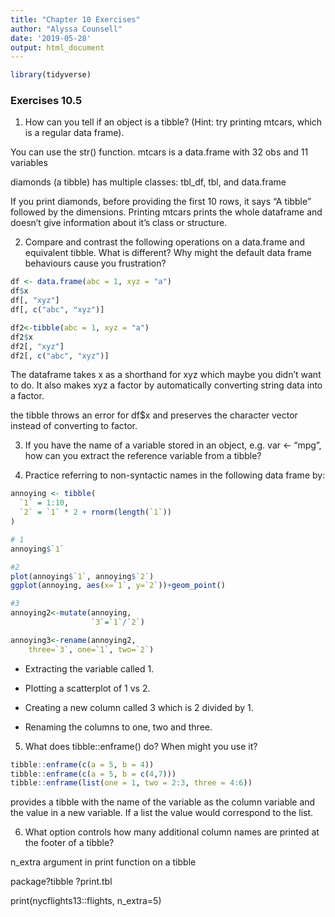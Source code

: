 ```yaml
---
title: "Chapter 10 Exercises"
author: "Alyssa Counsell"
date: '2019-05-28'
output: html_document
---
```



```r
library(tidyverse)

```

### Exercises 10.5

1. How can you tell if an object is a tibble? (Hint: try printing mtcars, which is a regular data frame).

You can use the str() function. mtcars is a data.frame with 32 obs and 11 variables

diamonds (a tibble) has multiple classes:
tbl_df, tbl, and data.frame

If you print diamonds, before providing the first 10 rows, it says "A tibble" followed by the dimensions. Printing mtcars prints the whole dataframe and doesn't give information about it's class or structure. 

2. Compare and contrast the following operations on a data.frame and equivalent tibble. What is different? Why might the default data frame behaviours cause you frustration?

```r
df <- data.frame(abc = 1, xyz = "a")
df$x
df[, "xyz"]
df[, c("abc", "xyz")]

df2<-tibble(abc = 1, xyz = "a")
df2$x 
df2[, "xyz"]
df2[, c("abc", "xyz")]
```

The dataframe takes x as a shorthand for xyz which maybe you didn't want to do. It also makes xyz a factor by automatically converting string data into a factor.

the tibble throws an error for df$x and preserves the character vector instead of converting to factor.

3. If you have the name of a variable stored in an object, e.g. var <- "mpg", how can you extract the reference variable from a tibble?

4. Practice referring to non-syntactic names in the following data frame by:

```r
annoying <- tibble(
  `1` = 1:10,
  `2` = `1` * 2 + rnorm(length(`1`))
)

# 1
annoying$`1`

#2
plot(annoying$`1`, annoying$`2`)
ggplot(annoying, aes(x=`1`, y=`2`))+geom_point()

#3
annoying2<-mutate(annoying, 
                  `3`=`1`/`2`)

annoying3<-rename(annoying2,
    three=`3`, one=`1`, two=`2`)

```

* Extracting the variable called 1.

* Plotting a scatterplot of 1 vs 2.

* Creating a new column called 3 which is 2 divided by 1.

* Renaming the columns to one, two and three.

5. What does tibble::enframe() do? When might you use it?

```r
tibble::enframe(c(a = 5, b = 4))
tibble::enframe(c(a = 5, b = c(4,7)))
tibble::enframe(list(one = 1, two = 2:3, three = 4:6))

```

provides a tibble with the name of the variable as the column variable and the value in a new variable. If a list the value would correspond to the list.


6. What option controls how many additional column names are printed at the footer of a tibble?

n_extra argument in print function on a tibble

package?tibble
?print.tbl

print(nycflights13::flights, n_extra=5)
